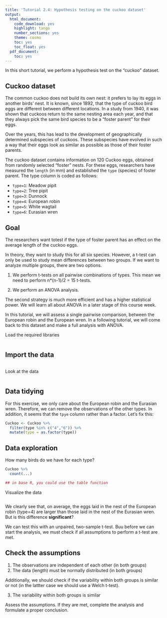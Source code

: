 ```yaml
---
title: 'Tutorial 2.4: Hypothesis testing on the cuckoo dataset'
output:
  html_document:
    code_download: yes
    highlight: tango
    number_sections: yes
    theme: cosmo
    toc: yes
    toc_float: yes
  pdf_document:
    toc: yes
---
```


In this short tutorial, we perform a hypothesis test on the
"cuckoo" dataset. 

## Cuckoo dataset

The common cuckoo does not build its own nest: it prefers
to lay its eggs in another birds' nest. It is known, since 1892,
that the type of cuckoo bird eggs are different between different
locations. In a study from 1940, it was shown that cuckoos return
to the same nesting area each year, and that they always pick
the same bird species to be a "foster parent" for their eggs.

Over the years, this has lead to the development of geographically
determined subspecies of cuckoos. These subspecies have evolved in
such a way that their eggs look as similar as possible as those
of their foster parents.

The cuckoo dataset contains information on 120 Cuckoo eggs,
obtained from randomly selected "foster" nests.
For these eggs, researchers have measured the `length` (in mm)
and established the `type` (species) of foster parent.
The type column is coded as follows:

- `type=1`: Meadow pipit
- `type=2`: Tree pipit
- `type=3`: Dunnock
- `type=4`: European robin
- `type=5`: White wagtail
- `type=6`: Eurasian wren

## Goal

The researchers want totest if the type of foster parent
has an effect on the average length of the cuckoo eggs.

In theory, they want to study this for all six species.
However, a t-test can only be used to study mean differences
between two groups. If we want to analyze multiple groups, there
are two options.

1. We perform t-tests on all pairwise combinations of types.
This mean we need to perform n*(n-1)/2 = 15 t-tests.

2. We perform an ANOVA analysis.

The second strategy is much more efficient and has a higher
statistical power. We will learn all about ANOVA in a later
stage of this course week.

In this tutorial, we will assess a single pairwise comparison,
between the European robin and the European wren. In a following
tutorial, we will come back to this dataset and make a full 
analysis with ANOVA.

Load the required libraries

```r

```

## Import the data

```r

```

Look at the data

```r

```


## Data tidying

For this exercise, we only care about the European robin
and the Eurasian wren. Therefore, we can remove the observations
of the other types. In addition, it seems that the `tpye` 
column rather than a factor. Let's fix this:

```r
Cuckoo <- Cuckoo %>%
  filter(type %in% c("4","6")) %>%
  mutate(type = as.factor(type))
```


## Data exploration

How many birds do we have for each type?

```r
Cuckoo %>%
  count(...)

## in base R, you could use the table function
```

Visualize the data

```r

```

We clearly see that, on average, the eggs laid in the 
nest of the European robin (type=4) are larger than those 
laid in the nest of the Eurasian wren. 
But is this difference **significant**?

We can test this with an unpaired, two-sample t-test. 
Buu before we can start the analysis, we must check if
all assumptions to perform a t-test are met.

## Check the assumptions

1. The observations are independent of each other (in both groups)
2. The data (length) must be normally distributed (in both groups)

Additionally, we should check if the variability within both
groups is similar or not (in the lattter case we should use
a Welch t-test).

3. The variability within both groups is similar

Assess the assumptions. If they are met, complete the analysis and
formulate a proper conclusion.








